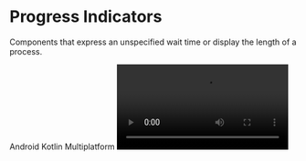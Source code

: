 
# Progress Indicators

Components that express an unspecified wait time or display the length of a process.

<TagContainer>
  <Tag>Android</Tag>
  <Tag>Kotlin Multiplatform</Tag>
</TagContainer>

<Video src="https://files.catbox.moe/dkashj.mp4" />

<br />

## Installation

```bash copy
./gradlew lumo --add ProgressIndicators
```

## Usage

### Linear Progress Indicator

```kotlin copy
// Determinate
LinearProgressIndicator(
    progress = 0.7f,
    color = AppTheme.colors.primary,
    trackColor = AppTheme.colors.surface
)

// Indeterminate
LinearProgressIndicator(
    color = AppTheme.colors.primary,
    trackColor = AppTheme.colors.surface
)
```

### Circular Progress Indicator

```kotlin copy
// Determinate
CircularProgressIndicator(
    progress = 0.7f,
    color = AppTheme.colors.primary,
    trackColor = AppTheme.colors.surface
)

// Indeterminate
CircularProgressIndicator(
    color = AppTheme.colors.primary,
    trackColor = AppTheme.colors.surface
)
```

## API Documentation

### Progress Indicator Types

| Component                   | Description                          |
| --------------------------- | ------------------------------------ |
| `LinearProgressIndicator`   | Horizontal progress indicator        |
| `CircularProgressIndicator` | Circular spinning progress indicator |

### Linear Progress Indicator Parameters

| Parameter    | Type        | Default       | Description                 |
| ------------ | ----------- | ------------- | --------------------------- |
| `progress`   | `Float`     | -             | Progress value (0.0 to 1.0) |
| `modifier`   | `Modifier`  | `Modifier`    | Modifier for the indicator  |
| `color`      | `Color`     | `primary`     | Color of the progress bar   |
| `trackColor` | `Color`     | `transparent` | Color of the track          |
| `strokeCap`  | `StrokeCap` | `Round`       | Style of the line ends      |

### Circular Progress Indicator Parameters

| Parameter     | Type        | Default       | Description                  |
| ------------- | ----------- | ------------- | ---------------------------- |
| `progress`    | `Float`     | -             | Progress value (0.0 to 1.0)  |
| `modifier`    | `Modifier`  | `Modifier`    | Modifier for the indicator   |
| `color`       | `Color`     | `primary`     | Color of the progress circle |
| `trackColor`  | `Color`     | `transparent` | Color of the track           |
| `strokeWidth` | `Dp`        | `4.dp`        | Width of the progress line   |
| `strokeCap`   | `StrokeCap` | `Square`      | Style of the line ends       |
